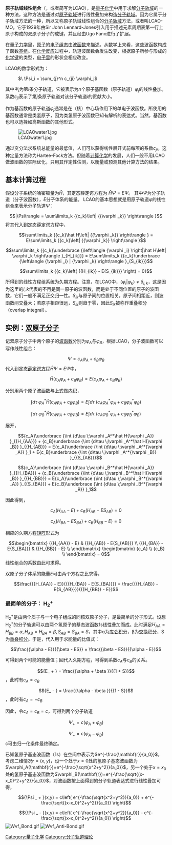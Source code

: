 {{NoteTA|G1=化学|G2=物理学}}{{向量字體常規}}
'''原子轨域线性组合'''（{{lang|en|Linear combination of atomic orbitals}}，或者简写为LCAO），是[[量子化学|量子化学]]中用于求解[[分子轨域|分子轨域]]的一种方法，这种方法是通过对[[原子轨域|原子轨域]]进行线性叠加来构造[[分子轨域|分子轨域]]。因为它属于分子轨域方法的一种，所以又称原子轨域线性组合的[[分子轨域|分子轨域]]方法，或者叫LCAO-MO。它于1929年由Sir John Lennard-Jones引入用于描述元素周期表第一行上原子构成的双原子分子的成键，并且经由Ugo Fano进行了扩展。 

在[[量子力学|量子力学]]里，[[原子|原子]]的[[电子组态|电子组态]]由[[波函数|波函数]]来描述。从数学上来看，这些波函数构成了函数[[基组|基组]]。在[[化学反应|化学反应]]过程中，轨道波函数会发生改变，根据原子所参与形成的[[化学键|化学键]]的类型，[[电子云|电子雲]]的形状会相应改变。

LCAO的数学形式为：

: <math>\ \Psi_i = \sum_{j}^n c_{ji} \varphi_j </math>

其中<math>\Psi_i</math>为第<math>i</math>条分子轨道，它被表示为<math>n</math>个原子基函数（原子轨道）<math>\varphi_j</math>的线性叠加。系数<math>c_{ji}</math>表示了第<math>j</math>条原子轨道对该分子轨道<math>i</math>的贡献大小。

作为基函数的原子轨道<math>\varphi_j</math>通常是在（核）中心场作用下的单电子波函数。所使用的基函数通常是类氢原子，因为类氢原子波函数已知有解析的表达式。当然，基函数也可以选择如高斯函数的其他形式。

[[File:LCAOwater1.jpg|right]]

通过变分法求系统总能量的最低值，人们可以获得线性展开式前每项的系数<math>c_{ji}</math>。这种定量方法称为Hartee-Fock方法。但随着[[计算化学|计算化学]]的发展，人们一般不用LCAO做波函数的实际优化，只用其作定性估测，以衡量或预测其他计算方法的结果。

== 基本计算过程 ==
假设分子系统的哈密顿量为<math>\hat H</math>，其定态薛定谔方程为
<math>\hat H\Psi  = E\Psi </math>。
其中<math>\Psi</math>为分子轨道（分子波函数），<math>E</math>分子体系的能量。
LCAO的基本思想就是用原子轨道<math>\varphi</math>的线性组合来表示分子轨道<math>\Psi</math>：
:<math>|\Psi\rangle  = \sum\limits_k {{c_k}\left| {{\varphi _k}} \right\rangle }</math>
将其代入到定态薛定谔方程中，

:<math>
\sum\limits_k {{c_k}\hat H\left| {{\varphi _k}} \right\rangle }  = E\sum\limits_k {{c_k}\left| {{\varphi _k}} \right\rangle }
</math>
:<math>
\sum\limits_k {{c_k}\underbrace {\left\langle {\varphi _i} \right|\hat H\left| \varphi _k \right\rangle }_{H_{ik}}}  = E\sum\limits_k {{c_k}\underbrace {\left\langle {\varphi _i} | {\varphi _k} \right\rangle }_{S_{ik}}}
</math>
:<math>
  \sum\limits_k {{c_k}\left( {{H_{ik}} - E{S_{ik}}} \right) = 0}
</math>

所得到的线性方程组系统为久期方程。注意，在LCAO中，<math>\left\langle {\varphi _i} | {\varphi _k} \right\rangle \ne \delta_{i,k}</math>，这是因为这里的<math>i,k</math>代表的不再是同一原子的波函数，而是处于不同位置的原子的波函数，它们一般不满足正交归一性。<math>S_{ik}</math>与原子间的位置相关，原子间相距近，则波函数间交叠大；若原子相距很远，<math>S_{ik}</math>则趋于零，因此<math>S_{ik}</math>被称作重叠积分（overlap integral）。

== 实例：[[双原子分子|双原子分子]] ==
记双原子分子中两个原子的[[波函数|波函数]]分别为<math>\varphi_A</math>与<math>\varphi_B</math>，根据LCAO，分子波函数可以写作线性组合：
:<math>
\Psi  = {c_A}{\varphi _A} + {c_B}{\varphi _B}
</math>
代入到定态[[薛定谔方程|薛定谔方程]]<math> \hat H\Psi  = E\Psi </math>中，

:<math>
\hat H\left( {{c_A}{\varphi _A} + {c_B}{\varphi _B}} \right) = E\left( {{c_A}{\varphi _A} + {c_B}{\varphi _B}} \right)
</math>

分别用两个原子波函数与上式做[[内积|内积]]，
:<math>
\int {d\tau \;\varphi _A^*\hat H\left( {{c_A}{\varphi _A} + {c_B}{\varphi _B}} \right)}  = E\int {d\tau \;\left( {{c_A}\varphi _A^*{\varphi _A} + {c_B}\varphi _A^*{\varphi _B}} \right)}
</math>

:<math>
\int {d\tau \;\varphi _B^*\hat H\left( {{c_A}{\varphi _A} + {c_B}{\varphi _B}} \right)}  = E\int {d\tau \;\left( {{c_A}\varphi _B^*{\varphi _A} + {c_B}\varphi _B^*{\varphi _B}} \right)}
</math>

展开，
:<math>
{c_A}\underbrace {\int {d\tau \;\varphi _A^*\hat H{\varphi _A}} }_{{H_{AA}}} + {c_B}\underbrace {\int {d\tau \;\varphi _A^*\hat H{\varphi _B}} }_{{H_{AB}}} = E{c_A}\underbrace {\int {d\tau \;\varphi _A^*{\varphi _A}} }_1 + E{c_B}\underbrace {\int {d\tau \;\varphi _A^*{\varphi _B}} }_{{S_{AB}}}
</math>

:<math>
{c_A}\underbrace {\int {d\tau \;\varphi _B^*\hat H{\varphi _A}} }_{{H_{BA}}} + {c_B}\underbrace {\int {d\tau \;\varphi _B^*\hat H{\varphi _B}} }_{{H_{BB}}} = E{c_A}\underbrace {\int {d\tau \;\varphi _B^*{\varphi _A}} }_{{S_{BA}}} + E{c_B}\underbrace {\int {d\tau \;\varphi _B^*{\varphi _B}} }_1
</math>

因此得到，
:<math>
{c_A}\left( {{H_{AA}} - E} \right) + {c_B}\left( {{H_{AB}} - E{S_{AB}}} \right) = 0
</math>
:<math>
{c_A}\left( {{H_{BA}} - E{S_{BA}}} \right) + {c_B}\left( {{H_{BB}} - E} \right) = 0
</math>

相应的久期方程[[矩阵|矩阵]]形式为
::<math>
\begin{bmatrix}
   {{H_{AA}} - E} & {{H_{AB}} - E{S_{AB}}}  \\ 
   {{H_{BA}} - E{S_{BA}}} & {{H_{BB}} - E}  \\  
\end{bmatrix}
\begin{bmatrix}
  {c_A} \\
  {c_B} \\ 
\end{bmatrix} = 0
</math>
线性组合的系数由此可求得。

双原子分子体系的能量<math>E</math>可由两个方程之比求得，
:<math>\frac{{{H_{AA}} - E}}{{{H_{BA}} - E{S_{BA}}}} = \frac{{{H_{AB}} - E{S_{AB}}}}{{{H_{BB}} - E}}</math>

=== 最简单的分子： H<math>_2^+</math> ===
H<math>_2^+</math>是由两个质子与一个电子组成的同核双原子分子，是最简单的分子形式。设想H<math>_2^+</math>的分子轨道可以由两个氢原子的基态波函数1s线性叠加而成。此时满足<math>{H_{AA}} = {H_{BB}} = \alpha ,{H_{AB}} = {H_{BA}} = \beta ,{S_{AB}} = {S_{BA}} = S</math>，其中α为[[库仑积分|库仑积分]]，β为[[交换积分|交换积分]]，S为[[重叠积分|重叠积分]]。于是，代入用于求能量的比值式：
:<math>\frac{{\alpha  - E}}{{\beta  - ES}} = \frac{{\beta  - ES}}{{\alpha  - E}}</math>

可得到两个可能的能量值；回代入久期方程，可得到系数<math>c_A</math>与<math>c_B</math>的关系。
:<math>{E_ + } = \frac{{\alpha  + \beta }}{{1 + S}}</math>，此时有<math>c_A=c_B</math>
:<math>{E_ - } = \frac{{\alpha  - \beta }}{{1 - S}}</math>，此时有<math>c_A=-c_B</math>

因此，令<math>c_A=c_B=c</math>，可得到两个分子轨道
:<math>{\Psi _ + } = c\left( {{\varphi _A} + {\varphi _B}} \right)</math>
:<math>{\Psi _ - } = c\left( {{\varphi _A} - {\varphi _B}} \right)</math>
c可由归一化条件最终确定。

已知氢原子基态波函数（1s）在空间中表示为<math>e^{-\frac{\mathbf{r}}{a_0}}</math>，考虑二维情况<math>\mathbf{r}=(x,y)</math>，设一个处于<math>x=0</math>处的氢原子基态波函数为<math>\varphi_A(\mathbf{r})=e^{-\frac{\sqrt{x^2+y^2}}{a_0}}</math>，另一个处于<math>x=x_0</math>处的氢原子基态波函数为<math>\varphi_B(\mathbf{r})=e^{-\frac{\sqrt{(x-x_0)^2+y^2}}{a_0}}</math>，对波函数按上面得到的分子轨道表达式进行线性叠加可得，
:<math> {\Psi _ + }(x,y) = c\left( e^{-\frac{\sqrt{x^2+y^2}}{a_0}} + e^{-\frac{\sqrt{(x-x_0)^2+y^2}}{a_0}} \right) </math>
:<math> {\Psi _ - }(x,y) = c\left( e^{-\frac{\sqrt{x^2+y^2}}{a_0}} - e^{-\frac{\sqrt{(x-x_0)^2+y^2}}{a_0}} \right) </math>
[[File:Wvf_Bond.gif|thumb]]
[[File:Wvf_Anti-Bond.gif|thumb]]

{{Chemical bonding theory|state=autocollapse}}

[[Category:量子化学|Category:量子化学]]
[[Category:分子轨道理论|Category:分子轨道理论]]